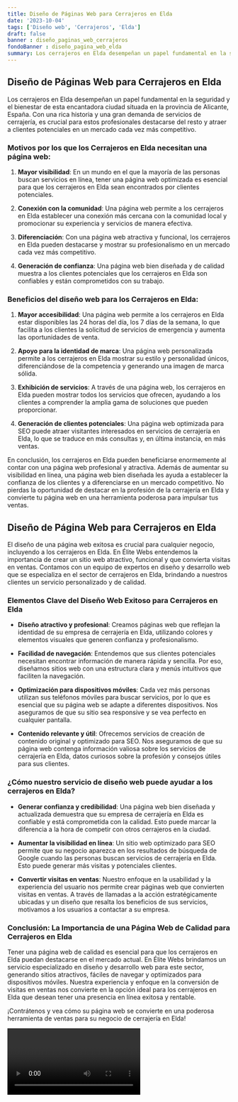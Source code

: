 ```yaml
---
title: Diseño de Páginas Web para Cerrajeros en Elda
date: '2023-10-04'
tags: ['Diseño web', 'Cerrajeros', 'Elda']
draft: false
banner : diseño_paginas_web_cerrajeros
fondoBanner : diseño_pagina_web_elda
summary: Los cerrajeros en Elda desempeñan un papel fundamental en la seguridad y el bienestar de esta encantadora ciudad situada en la provincia de Alicante, España. Con una rica historia y una gran demanda de servicios de cerrajería, es crucial para estos profesionales destacarse del resto y atraer a clientes potenciales en un mercado cada vez más competitivo.
---
```


## Diseño de Páginas Web para Cerrajeros en Elda

Los cerrajeros en Elda desempeñan un papel fundamental en la seguridad y el bienestar de esta encantadora ciudad situada en la provincia de Alicante, España. Con una rica historia y una gran demanda de servicios de cerrajería, es crucial para estos profesionales destacarse del resto y atraer a clientes potenciales en un mercado cada vez más competitivo.

### Motivos por los que los Cerrajeros en Elda necesitan una página web:

1. **Mayor visibilidad**: En un mundo en el que la mayoría de las personas buscan servicios en línea, tener una página web optimizada es esencial para que los cerrajeros en Elda sean encontrados por clientes potenciales.

2. **Conexión con la comunidad**: Una página web permite a los cerrajeros en Elda establecer una conexión más cercana con la comunidad local y promocionar su experiencia y servicios de manera efectiva.

3. **Diferenciación**: Con una página web atractiva y funcional, los cerrajeros en Elda pueden destacarse y mostrar su profesionalismo en un mercado cada vez más competitivo.

4. **Generación de confianza**: Una página web bien diseñada y de calidad muestra a los clientes potenciales que los cerrajeros en Elda son confiables y están comprometidos con su trabajo.

### Beneficios del diseño web para los Cerrajeros en Elda:

1. **Mayor accesibilidad**: Una página web permite a los cerrajeros en Elda estar disponibles las 24 horas del día, los 7 días de la semana, lo que facilita a los clientes la solicitud de servicios de emergencia y aumenta las oportunidades de venta.

2. **Apoyo para la identidad de marca**: Una página web personalizada permite a los cerrajeros en Elda mostrar su estilo y personalidad únicos, diferenciándose de la competencia y generando una imagen de marca sólida.

3. **Exhibición de servicios**: A través de una página web, los cerrajeros en Elda pueden mostrar todos los servicios que ofrecen, ayudando a los clientes a comprender la amplia gama de soluciones que pueden proporcionar.

4. **Generación de clientes potenciales**: Una página web optimizada para SEO puede atraer visitantes interesados en servicios de cerrajería en Elda, lo que se traduce en más consultas y, en última instancia, en más ventas.

En conclusión, los cerrajeros en Elda pueden beneficiarse enormemente al contar con una página web profesional y atractiva. Además de aumentar su visibilidad en línea, una página web bien diseñada les ayuda a establecer la confianza de los clientes y a diferenciarse en un mercado competitivo. No pierdas la oportunidad de destacar en la profesión de la cerrajería en Elda y convierte tu página web en una herramienta poderosa para impulsar tus ventas.

<GifSeo />

<Cta />

## Diseño de Página Web para Cerrajeros en Elda

El diseño de una página web exitosa es crucial para cualquier negocio, incluyendo a los cerrajeros en Elda. En Élite Webs entendemos la importancia de crear un sitio web atractivo, funcional y que convierta visitas en ventas. Contamos con un equipo de expertos en diseño y desarrollo web que se especializa en el sector de cerrajeros en Elda, brindando a nuestros clientes un servicio personalizado y de calidad.

### Elementos Clave del Diseño Web Exitoso para Cerrajeros en Elda

- **Diseño atractivo y profesional**: Creamos páginas web que reflejan la identidad de su empresa de cerrajería en Elda, utilizando colores y elementos visuales que generen confianza y profesionalismo.

- **Facilidad de navegación**: Entendemos que sus clientes potenciales necesitan encontrar información de manera rápida y sencilla. Por eso, diseñamos sitios web con una estructura clara y menús intuitivos que faciliten la navegación.

- **Optimización para dispositivos móviles**: Cada vez más personas utilizan sus teléfonos móviles para buscar servicios, por lo que es esencial que su página web se adapte a diferentes dispositivos. Nos aseguramos de que su sitio sea responsive y se vea perfecto en cualquier pantalla.

- **Contenido relevante y útil**: Ofrecemos servicios de creación de contenido original y optimizado para SEO. Nos aseguramos de que su página web contenga información valiosa sobre los servicios de cerrajería en Elda, datos curiosos sobre la profesión y consejos útiles para sus clientes.

### ¿Cómo nuestro servicio de diseño web puede ayudar a los cerrajeros en Elda?

- **Generar confianza y credibilidad**: Una página web bien diseñada y actualizada demuestra que su empresa de cerrajería en Elda es confiable y está comprometida con la calidad. Esto puede marcar la diferencia a la hora de competir con otros cerrajeros en la ciudad.

- **Aumentar la visibilidad en línea**: Un sitio web optimizado para SEO permite que su negocio aparezca en los resultados de búsqueda de Google cuando las personas buscan servicios de cerrajería en Elda. Esto puede generar más visitas y potenciales clientes.

- **Convertir visitas en ventas**: Nuestro enfoque en la usabilidad y la experiencia del usuario nos permite crear páginas web que convierten visitas en ventas. A través de llamadas a la acción estratégicamente ubicadas y un diseño que resalta los beneficios de sus servicios, motivamos a los usuarios a contactar a su empresa.

### Conclusión: La Importancia de una Página Web de Calidad para Cerrajeros en Elda

Tener una página web de calidad es esencial para que los cerrajeros en Elda puedan destacarse en el mercado actual. En Élite Webs brindamos un servicio especializado en diseño y desarrollo web para este sector, generando sitios atractivos, fáciles de navegar y optimizados para dispositivos móviles. Nuestra experiencia y enfoque en la conversión de visitas en ventas nos convierte en la opción ideal para los cerrajeros en Elda que desean tener una presencia en línea exitosa y rentable.

¡Contrátenos y vea cómo su página web se convierte en una poderosa herramienta de ventas para su negocio de cerrajería en Elda!

<Video />

<CtaBot job='Cerrajeros' city='Elda'/>

<Gmaps query='Elda+españa+maps' />